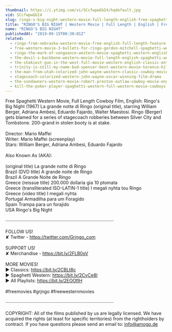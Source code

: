 ```yaml
---
thumbnail: https://i.ytimg.com/vi/SCcfwpwGbI4/hqdefault.jpg
vid: SCcfwpwGbI4
slug: ringo-s-big-night-western-movie-full-length-english-free-spaghetti-western
title: "RINGO'S BIG NIGHT | Western Movie | Full Length | English | Free Spaghetti Western"
name: "RINGO'S BIG NIGHT"
publishedAt: "2019-09-15T00:30:01Z"
related:
  - ringo-from-nebraska-western-movie-free-english-full-length-feature-film-spaghetti-western
  - free-western-movie-3-bullets-for-ringo-gordon-mitchell-spaghetti-western-full-youtube-movie
  - ringo-the-mark-of-vengeance-western-movie-spaghetti-western-english-full-length-free-westerns
  - the-devil-s-backbone-western-movie-full-length-english-spaghetti-western-cowboyfilm-watchfree
  - the-shakiest-gun-in-the-west-full-movie-western-english-classic-entire-film-full-free-movies
  - trinity-is-still-my-name-bud-spencer-best-western-movie-terence-hill-cowboys
  - the-man-from-utah-colorized-john-wayne-western-classic-cowboy-movie
  - stagecoach-colorized-western-john-wayne-oscar-winning-film-drama
  - the-sundowners-western-movie-robert-preston-outlaw-cowboy-movie-english
  - kill-the-poker-player-spaghetti-western-full-western-movie-cowboys
---
```


Free Spaghetti Western Movie, Full Length Cowboy Film, English: Ringo's Big Night (1967) La grande notte di Ringo (original title), starring William Berger, Adriana Ambesi, Eduardo Fajardo, Walter Maestosi. Ringo (Berger) gets blamed for a series of stagecoach robberies between Silver City and Tombstone. 200-grand in stolen booty is at stake.<br />
<br />
Director: Mario Maffei<br />
Writer: Mario Maffei (screenplay)<br />
Stars: William Berger, Adriana Ambesi, Eduardo Fajardo<br />
<br />
Also Known As (AKA):<br />
<br />
(original title) La grande notte di Ringo<br />
Brazil (DVD title) A grande noite de Ringo<br />
Brazil A Grande Noite de Ringo<br />
Greece (reissue title) 200.000 dollaria gia 10 ptomata<br />
Greece (transliterated ISO-LATIN-1 title) I megali nyhta tou Ringo<br />
Greece (video title) I megali nyhta<br />
Portugal Armadilha para um Foragido<br />
Spain Trampa para un forajido<br />
USA Ringo's Big Night<br />
<br />
····················································································<br />
<br />
FOLLOW US!<br />
✘ Twitter - https://twitter.com/Grjngo_com<br />
<br />
SUPPORT US!<br />
✘ Merchandise - https://bit.ly/2FLB0sV<br />
<br />
MORE MOVIES! <br />
► Classics: https://bit.ly/2CBLt8c <br />
► Spaghetti Western: https://bit.ly/2CyCe8I <br />
► All Playlists: https://bit.ly/2EOOfIH <br />
<br />
#freemovies #grjngo #freewesternmovies<br />
<br />
····················································································<br />
<br />
COPYRIGHT: All of the films published by us are legally licensed. We have acquired the rights (at least for specific territories) from the rightholders by contract. If you have questions please send an email to: info@amogo.de